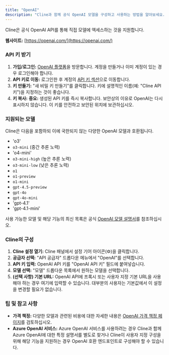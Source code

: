 ```yaml
---
title: "OpenAI"
description: "Cline과 함께 공식 OpenAI 모델을 구성하고 사용하는 방법을 알아보세요."
---
```


Cline은 공식 OpenAI API를 통해 직접 모델에 액세스하는 것을 지원합니다.

**웹사이트:** [https://openai.com/](https://openai.com/)

### API 키 받기

1.  **가입/로그인:** [OpenAI 플랫폼](https://platform.openai.com/)을 방문합니다. 계정을 만들거나 이미 계정이 있는 경우 로그인해야 합니다.
2.  **API 키로 이동:** 로그인한 후 계정의 [API 키 섹션](https://platform.openai.com/api-keys)으로 이동합니다.
3.  **키 만들기:** "새 비밀 키 만들기"를 클릭합니다. 키에 설명적인 이름(예: "Cline API 키")을 지정하는 것이 좋습니다.
4.  **키 복사:** **중요:** 생성된 API 키를 즉시 복사합니다. 보안상의 이유로 OpenAI는 다시 표시하지 않습니다. 이 키를 안전하고 보안된 위치에 보관하십시오.

### 지원되는 모델

Cline은 다음을 포함하되 이에 국한되지 않는 다양한 OpenAI 모델과 호환됩니다.

-   'o3'
-   `o3-mini` (중간 추론 노력)
-   'o4-mini'
-   `o3-mini-high` (높은 추론 노력)
-   `o3-mini-low` (낮은 추론 노력)
-   `o1`
-   `o1-preview`
-   `o1-mini`
-   `gpt-4.5-preview`
-   `gpt-4o`
-   `gpt-4o-mini`
-   'gpt-4.1'
-   'gpt-4.1-mini'

사용 가능한 모델 및 해당 기능의 최신 목록은 공식 [OpenAI 모델 설명서](https://platform.openai.com/docs/models)를 참조하십시오.

### Cline의 구성

1.  **Cline 설정 열기:** Cline 패널에서 설정 기어 아이콘(⚙️)을 클릭합니다.
2.  **공급자 선택:** "API 공급자" 드롭다운 메뉴에서 "OpenAI"를 선택합니다.
3.  **API 키 입력:** OpenAI API 키를 "OpenAI API 키" 필드에 붙여넣습니다.
4.  **모델 선택:** "모델" 드롭다운 목록에서 원하는 모델을 선택합니다.
5.  **(선택 사항) 기본 URL:** OpenAI API에 프록시 또는 사용자 지정 기본 URL을 사용해야 하는 경우 여기에 입력할 수 있습니다. 대부분의 사용자는 기본값에서 이 설정을 변경할 필요가 없습니다.

### 팁 및 참고 사항

-   **가격 책정:** 다양한 모델과 관련된 비용에 대한 자세한 내용은 [OpenAI 가격 책정 페이지](https://openai.com/pricing)를 검토하십시오.
-   **Azure OpenAI 서비스:** Azure OpenAI 서비스를 사용하려는 경우 Cline과 함께 Azure OpenAI에 대한 특정 설명서를 별도로 찾거나 Cline이 사용자 지정 구성을 위해 해당 기능을 지원하는 경우 OpenAI 호환 엔드포인트로 구성해야 할 수 있습니다.
